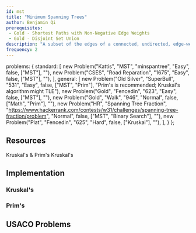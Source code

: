 ```yaml
---
id: mst
title: "Minimum Spanning Trees"
author: Benjamin Qi
prerequisites:
 - Gold - Shortest Paths with Non-Negative Edge Weights
 - Gold - Disjoint Set Union
description: "A subset of the edges of a connected, undirected, edge-weighted graph that connects all the vertices to each other of minimum total weight, where no cycles are allowed."
frequency: 2
---
```



  problems: {
    standard: [
      new Problem("Kattis", "MST", "minspantree", "Easy", false, ["MST"], ""),
      new Problem("CSES", "Road Reparation", "1675", "Easy", false, ["MST"], ""),
    ],
    general: [
      new Problem("Old Silver", "SuperBull", "531", "Easy", false, ["MST", "Prim"], "Prim's is recommended; Kruskal's algorithm might TLE"),
      new Problem("Gold", "Fencedin", "623", "Easy", false, ["MST"], ""),
      new Problem("Gold", "Walk", "946", "Normal", false, ["Math", "Prim"], ""),
      new Problem("HR", "Spanning Tree Fraction", "https://www.hackerrank.com/contests/w31/challenges/spanning-tree-fraction/problem", "Normal", false, ["MST", "Binary Search"], ""),
      new Problem("Plat", "Fencedin", "625", "Hard", false, ["Kruskal"], ""),
    ],
  }
};

<Problems problems={metadata.problems.standard} />

## Resources

<Resources>
  <Resource source="CPH" title="15 - Spanning Trees" starred>Kruskal's & Prim's</Resource>
  <Resource source="PAPS" title="12.4">Kruskal's</Resource>
  <Resource source="cp-algo" title="Prim's" url="graph/mst_prim.html"></Resource>
  <Resource source="cp-algo" title="Kruskal's" url="graph/mst_kruskal.html"></Resource>
  <Resource source="cp-algo" title="Kruskal's with DSU" url="graph/mst_kruskal_with_dsu.html"></Resource>
</Resources>

## Implementation

### Kruskal's

### Prim's


## USACO Problems

<Problems problems={metadata.problems.general} />
